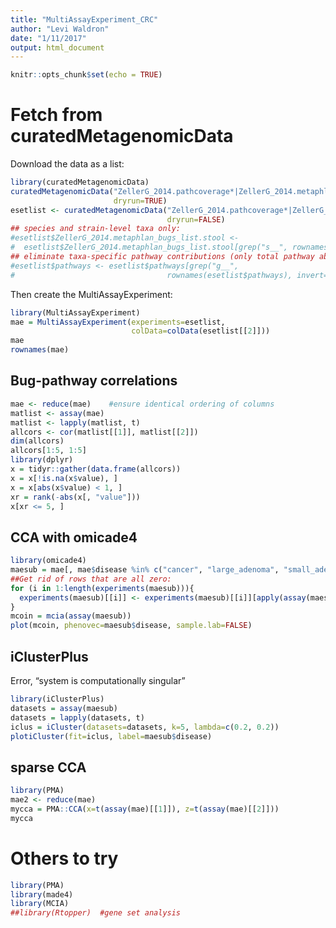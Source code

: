 ```yaml
---
title: "MultiAssayExperiment_CRC"
author: "Levi Waldron"
date: "1/11/2017"
output: html_document
---
```


```r
knitr::opts_chunk$set(echo = TRUE)
```

# Fetch from curatedMetagenomicData

Download the data as a list:
```r
library(curatedMetagenomicData)
curatedMetagenomicData("ZellerG_2014.pathcoverage*|ZellerG_2014.metaphlan*", 
                       dryrun=TRUE)
esetlist <- curatedMetagenomicData("ZellerG_2014.pathcoverage*|ZellerG_2014.metaphlan*",
                                   dryrun=FALSE)
## species and strain-level taxa only:
#esetlist$ZellerG_2014.metaphlan_bugs_list.stool <- 
#  esetlist$ZellerG_2014.metaphlan_bugs_list.stool[grep("s__", rownames(esetlist$ZellerG_2014.metaphlan_bugs_list.stool)), ]
## eliminate taxa-specific pathway contributions (only total pathway abundances):
#esetlist$pathways <- esetlist$pathways[grep("g__", 
#                                  rownames(esetlist$pathways), invert=TRUE), ]
```

Then create the MultiAssayExperiment:
```r
library(MultiAssayExperiment)
mae = MultiAssayExperiment(experiments=esetlist, 
                           colData=colData(esetlist[[2]]))
mae
rownames(mae)
```

## Bug-pathway correlations

```r
mae <- reduce(mae)    #ensure identical ordering of columns
matlist <- assay(mae)
matlist <- lapply(matlist, t)
allcors <- cor(matlist[[1]], matlist[[2]])
dim(allcors)
allcors[1:5, 1:5]
library(dplyr)
x = tidyr::gather(data.frame(allcors))
x = x[!is.na(x$value), ]
x = x[abs(x$value) < 1, ]
xr = rank(-abs(x[, "value"]))
x[xr <= 5, ]
```


## CCA with omicade4
```r
library(omicade4)
maesub = mae[, mae$disease %in% c("cancer", "large_adenoma", "small_adenoma"), ]
##Get rid of rows that are all zero:
for (i in 1:length(experiments(maesub))){
  experiments(maesub)[[i]] <- experiments(maesub)[[i]][apply(assay(maesub)[[i]], 1, function(x) sum(x) > 0), ]
}
mcoin = mcia(assay(maesub))
plot(mcoin, phenovec=maesub$disease, sample.lab=FALSE)
```

## iClusterPlus

Error, "system is computationally singular"
```r
library(iClusterPlus)
datasets = assay(maesub)
datasets = lapply(datasets, t)
iclus = iCluster(datasets=datasets, k=5, lambda=c(0.2, 0.2))
plotiCluster(fit=iclus, label=maesub$disease)
```

## sparse CCA

```r
library(PMA)
mae2 <- reduce(mae)
mycca = PMA::CCA(x=t(assay(mae)[[1]]), z=t(assay(mae)[[2]]))
mycca
```

# Others to try
```r
library(PMA)
library(made4)
library(MCIA)
##library(Rtopper)  #gene set analysis
```
